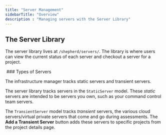 ```yaml
---
title: "Server Management"
sidebarTitle: "Overview"
description : "Managing servers with the Server Library"
---
```


## The Server Library

The server library lives at `/shepherd/servers/`. The library is where users can view the current status of each server and checkout a server for a project.
<Frame>
  <img src="../../images/features/image-21.avif" alt=""/>
</Frame>
### Types of Servers

The infrastructure manager tracks static servers and transient servers.

The server library tracks servers in the `StaticServer` model. These _static_ servers are intended to be servers you own, such as your command control team servers.

The `TransientServer` model tracks _transient_ servers, the various cloud servers/virtual private servers that come and go during assessments. The **Add a Transient Server** button adds these servers to specific projects from the project details page.

<Frame>
  <img src="../../images/features/image-22.avif" alt=""/>
</Frame>
